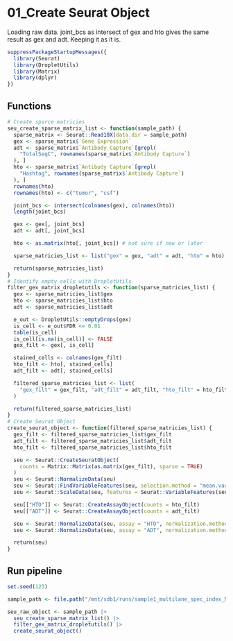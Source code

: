 
# 01_Create Seurat Object
Loading raw data. joint_bcs as intersect of gex and hto gives the same result as gex and adt. Keeping it as it is.

```r
suppressPackageStartupMessages({
  library(Seurat)
  library(DropletUtils)
  library(Matrix)
  library(dplyr)
})
```

## Functions
```r
# Create sparce matricies
seu_create_sparse_matrix_list <- function(sample_path) {
  sparse_matrix <- Seurat::Read10X(data.dir = sample_path)
  gex <- sparse_matrix$`Gene Expression`
  adt <- sparse_matrix$`Antibody Capture`[grepl(
    "TotalSeqC", rownames(sparse_matrix$`Antibody Capture`)
  ), ]
  hto <- sparse_matrix$`Antibody Capture`[grepl(
    "Hashtag", rownames(sparse_matrix$`Antibody Capture`)
  ), ]
  rownames(hto)
  rownames(hto) <- c("tumor", "csf")

  joint_bcs <- intersect(colnames(gex), colnames(hto))
  length(joint_bcs)

  gex <- gex[, joint_bcs]
  adt <- adt[, joint_bcs]

  hto <- as.matrix(hto[, joint_bcs]) # not sure if now or later

  sparse_matricies_list <- list("gex" = gex, "adt" = adt, "hto" = hto)

  return(sparse_matricies_list)
}
# Identify empty cells with DropletUtils
filter_gex_matrix_dropletutils <- function(sparse_matricies_list) {
  gex <- sparse_matricies_list$gex
  hto <- sparse_matricies_list$hto
  adt <- sparse_matricies_list$adt

  e_out <- DropletUtils::emptyDrops(gex)
  is_cell <- e_out$FDR <= 0.01
  table(is_cell)
  is_cell[is.na(is_cell)] <- FALSE
  gex_filt <- gex[, is_cell]

  stained_cells <- colnames(gex_filt)
  hto_filt <- hto[, stained_cells]
  adt_filt <- adt[, stained_cells]

  filtered_sparse_matricies_list <- list(
    "gex_filt" = gex_filt, "adt_filt" = adt_filt, "hto_filt" = hto_filt
  )

  return(filtered_sparse_matricies_list)
}
# Create Seurat Object
create_seurat_object <- function(filtered_sparse_matricies_list) {
  gex_filt <- filtered_sparse_matricies_list$gex_filt
  adt_filt <- filtered_sparse_matricies_list$adt_filt
  hto_filt <- filtered_sparse_matricies_list$hto_filt

  seu <- Seurat::CreateSeuratObject(
    counts = Matrix::Matrix(as.matrix(gex_filt), sparse = TRUE)
  )
  seu <- Seurat::NormalizeData(seu)
  seu <- Seurat::FindVariableFeatures(seu, selection.method = "mean.var.plot")
  seu <- Seurat::ScaleData(seu, features = Seurat::VariableFeatures(seu))

  seu[["HTO"]] <- Seurat::CreateAssayObject(counts = hto_filt)
  seu[["ADT"]] <- Seurat::CreateAssayObject(counts = adt_filt)

  seu <- Seurat::NormalizeData(seu, assay = "HTO", normalization.method = "CLR")
  seu <- Seurat::NormalizeData(seu, assay = "ADT", normalization.method = "CLR")

  return(seu)
}
```

## Run pipeline
```r
set.seed(123)

sample_path <- file.path("/mnt/sdb1/runs/sample1_multilane_spec_index_NNN/outs/multi/count/raw_feature_bc_matrix") # nolint

seu_raw_object <- sample_path |>
  seu_create_sparse_matrix_list() |>
  filter_gex_matrix_dropletutils() |>
  create_seurat_object()
```


